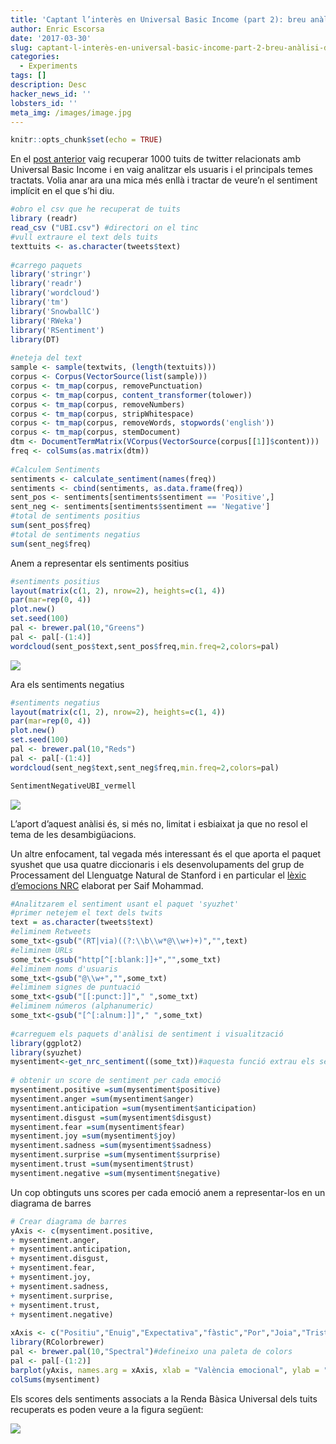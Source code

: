 ```yaml
---
title: 'Captant l’interès en Universal Basic Income (part 2): breu anàlisi de sentiments'
author: Enric Escorsa
date: '2017-03-30'
slug: captant-l-interès-en-universal-basic-income-part-2-breu-anàlisi-de-sentiments
categories:
  - Experiments
tags: []
description: Desc
hacker_news_id: ''
lobsters_id: ''
meta_img: /images/image.jpg
---
```


```r
knitr::opts_chunk$set(echo = TRUE)
```

En el [post anterior](/blog/2017-03-18-captant-l-interès-en-universal-basic-income/)  vaig recuperar 1000 tuits de twitter relacionats amb Universal Basic Income  i en vaig analitzar els usuaris i el principals temes tractats. Volia anar ara una mica més enllà i tractar de veure’n el sentiment implícit en el que s’hi diu.

```r
#obro el csv que he recuperat de tuits
library (readr)
read_csv ("UBI.csv") #directori on el tinc
#vull extraure el text dels tuits
texttuits <- as.character(tweets$text)
 
#carrego paquets
library('stringr')
library('readr')
library('wordcloud')
library('tm')
library('SnowballC')
library('RWeka')
library('RSentiment')
library(DT)
 
#neteja del text
sample <- sample(textwits, (length(textuits)))
corpus <- Corpus(VectorSource(list(sample)))
corpus <- tm_map(corpus, removePunctuation)
corpus <- tm_map(corpus, content_transformer(tolower))
corpus <- tm_map(corpus, removeNumbers)
corpus <- tm_map(corpus, stripWhitespace)
corpus <- tm_map(corpus, removeWords, stopwords('english'))
corpus <- tm_map(corpus, stemDocument)
dtm <- DocumentTermMatrix(VCorpus(VectorSource(corpus[[1]]$content)))
freq <- colSums(as.matrix(dtm))
 
#Calculem Sentiments
sentiments <- calculate_sentiment(names(freq))
sentiments <- cbind(sentiments, as.data.frame(freq))
sent_pos <- sentiments[sentiments$sentiment == 'Positive',]
sent_neg <- sentiments[sentiments$sentiment == 'Negative']
#total de sentiments positius
sum(sent_pos$freq)
#total de sentiments negatius
sum(sent_neg$freq)
```

Anem a representar els sentiments positius

```r
#sentiments positius
layout(matrix(c(1, 2), nrow=2), heights=c(1, 4))
par(mar=rep(0, 4))
plot.new()
set.seed(100)
pal <- brewer.pal(10,"Greens")
pal <- pal[-(1:4)]
wordcloud(sent_pos$text,sent_pos$freq,min.freq=2,colors=pal)
```
![](/blog/2017-03-30-captant-l-interès-en-universal-basic-income-part-2-breu-anàlisi-de-sentiments_files/sentimentpositiveubi_verd.png)

Ara els sentiments negatius

```r
#sentiments negatius
layout(matrix(c(1, 2), nrow=2), heights=c(1, 4))
par(mar=rep(0, 4))
plot.new()
set.seed(100)
pal <- brewer.pal(10,"Reds")
pal <- pal[-(1:4)]
wordcloud(sent_neg$text,sent_neg$freq,min.freq=2,colors=pal)

SentimentNegativeUBI_vermell
```

![](/blog/2017-03-30-captant-l-interès-en-universal-basic-income-part-2-breu-anàlisi-de-sentiments_files/sentimentnegativeubi_vermell.png)

L’aport d’aquest anàlisi és, si més no, limitat i esbiaixat ja que no resol el tema de les desambigüacions.

Un altre enfocament, tal vegada més interessant és el que aporta el paquet syushet que usa quatre diccionaris i els desenvolupaments del grup de Processament del Llenguatge Natural de Stanford i en particular el [lèxic d’emocions NRC](http://saifmohammad.com/WebPages/NRC-Emotion-Lexicon.htm) elaborat per Saif Mohammad. 

```r
#Analitzarem el sentiment usant el paquet 'syuzhet'
#primer netejem el text dels twits
text = as.character(tweets$text)
#eliminem Retweets
some_txt<-gsub("(RT|via)((?:\\b\\w*@\\w+)+)","",text)
#eliminem URLs
some_txt<-gsub("http[^[:blank:]]+","",some_txt)
#eliminem noms d'usuaris
some_txt<-gsub("@\\w+","",some_txt)
#eliminem signes de puntuació
some_txt<-gsub("[[:punct:]]"," ",some_txt)
#eliminem números (alphanumeric)
some_txt<-gsub("[^[:alnum:]]"," ",some_txt)
 
#carreguem els paquets d'anàlisi de sentiment i visualització
library(ggplot2)
library(syuzhet)
mysentiment<-get_nrc_sentiment((some_txt))#aquesta funció extrau els sentiments dels twits
 
# obtenir un score de sentiment per cada emoció
mysentiment.positive =sum(mysentiment$positive)
mysentiment.anger =sum(mysentiment$anger)
mysentiment.anticipation =sum(mysentiment$anticipation)
mysentiment.disgust =sum(mysentiment$disgust)
mysentiment.fear =sum(mysentiment$fear)
mysentiment.joy =sum(mysentiment$joy)
mysentiment.sadness =sum(mysentiment$sadness)
mysentiment.surprise =sum(mysentiment$surprise)
mysentiment.trust =sum(mysentiment$trust)
mysentiment.negative =sum(mysentiment$negative)
```


Un cop obtinguts uns scores per cada emoció anem a representar-los en un diagrama de barres

```r
# Crear diagrama de barres
yAxis <- c(mysentiment.positive,
+ mysentiment.anger,
+ mysentiment.anticipation,
+ mysentiment.disgust,
+ mysentiment.fear,
+ mysentiment.joy,
+ mysentiment.sadness,
+ mysentiment.surprise,
+ mysentiment.trust,
+ mysentiment.negative)
 
xAxis <- c("Positiu","Enuig","Expectativa","fàstic","Por","Joia","Tristor","Sorpresa","Confiança","Negatiu")
library(RColorbrewer)
pal <- brewer.pal(10,"Spectral")#defineixo una paleta de colors
pal <- pal[-(1:2)]
barplot(yAxis, names.arg = xAxis, xlab = "València emocional", ylab = "Score", main = "Anàlisi del sentiment dels twits", col = pal, border = "black", xpd = F, axisnames = T, cex.axis = 0.8, cex.sub = 0.8)
colSums(mysentiment)
```


Els scores dels sentiments associats a la Renda Bàsica Universal dels tuits recuperats es poden veure a la figura següent:

![](/blog/2017-03-30-captant-l-interès-en-universal-basic-income-part-2-breu-anàlisi-de-sentiments_files/sentimentsubi.png)